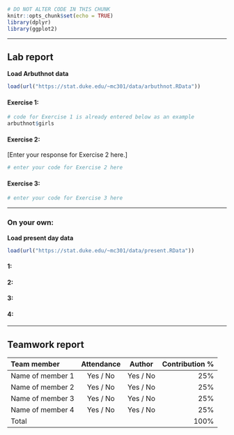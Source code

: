 ```r
# DO NOT ALTER CODE IN THIS CHUNK
knitr::opts_chunk$set(echo = TRUE)
library(dplyr)
library(ggplot2)
```

* * *

## Lab report

**Load Arbuthnot data**
```r
load(url("https://stat.duke.edu/~mc301/data/arbuthnot.RData"))
```

#### Exercise 1: 

```r
# code for Exercise 1 is already entered below as an example
arbuthnot$girls
```

#### Exercise 2:

[Enter your response for Exercise 2 here.]

```r
# enter your code for Exercise 2 here
```

#### Exercise 3:

```r
# enter your code for Exercise 3 here
```

* * *

### On your own:

**Load present day data**
```r
load(url("https://stat.duke.edu/~mc301/data/present.RData"))
```

#### 1:



#### 2:



#### 3:



#### 4:



* * *

## Teamwork report

<!--
For each team member, write their name, whether they attended the lab session, 
whether they were the author for this week, and their contribution to the lab 
report (as a percentage). The percentages should add up to 100.
-->

| Team member             | Attendance | Author   | Contribution % |
|:------------------------|:----------:|:--------:|---------------:|
| Name of member 1        | Yes / No   | Yes / No | 25%            |
| Name of member 2        | Yes / No   | Yes / No | 25%            |
| Name of member 3        | Yes / No   | Yes / No | 25%            |
| Name of member 4        | Yes / No   | Yes / No | 25%            |
| Total                   |            |          | 100%           |
